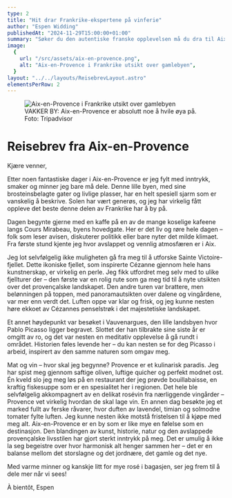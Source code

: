 ```yaml
---
type: 2
title: "Hit drar Frankrike-ekspertene på vinferie"
author: "Espen Widding"
publishedAt: "2024-11-29T15:00:00+01:00"
summary: "Søker du den autentiske franske opplevelsen må du dra til Aix-en-Provence."
image:
  {
    url: "/src/assets/aix-en-provence.png",
    alt: "Aix-en-Provence i Frankrike utsikt over gamlebyen",
  }
layout: "../../layouts/ReisebrevLayout.astro"
elementsPerRow: 2
---
```


<figure style={{ width: "100%" }}>
  <img src={AixEnProvence.src} alt="Aix-en-Provence i Frankrike utsikt over gamlebyen" />
  <figcaption style={{ color: "#666", width: "100%" }}>VAKKER BY: Aix-en-Provence er absolutt noe å hvile øya på. Foto: Tripadvisor</figcaption>
</figure>

# Reisebrev fra Aix-en-Provence

Kjære venner,

Etter noen fantastiske dager i Aix-en-Provence er jeg fylt med inntrykk, smaker og minner jeg bare må dele. Denne lille byen, med sine brosteinsbelagte gater og livlige plasser, har en helt spesiell sjarm som er vanskelig å beskrive. Solen har vært generøs, og jeg har virkelig fått oppleve det beste denne delen av Frankrike har å by på.

Dagen begynte gjerne med en kaffe på en av de mange koselige kafeene langs Cours Mirabeau, byens hovedgate. Her er det liv og røre hele dagen – folk som leser avisen, diskuterer politikk eller bare nyter det milde klimaet. Fra første stund kjente jeg hvor avslappet og vennlig atmosfæren er i Aix.

Jeg lot selvfølgelig ikke muligheten gå fra meg til å utforske Sainte Victoire-fjellet. Dette ikoniske fjellet, som inspirerte Cézanne gjennom hele hans kunstnerskap, er virkelig en perle. Jeg fikk utfordret meg selv med to ulike fjellturer der – den første var en rolig rute som ga meg tid til å nyte utsikten over det provençalske landskapet. Den andre turen var brattere, men belønningen på toppen, med panoramautsikten over dalene og vingårdene, var mer enn verdt det. Luften oppe var klar og frisk, og jeg kunne nesten høre ekkoet av Cézannes penselstrøk i det majestetiske landskapet.

Et annet høydepunkt var besøket i Vauvenargues, den lille landsbyen hvor Pablo Picasso ligger begravet. Slottet der han tilbrakte sine siste år er omgitt av ro, og det var nesten en meditativ opplevelse å gå rundt i området. Historien føles levende her – du kan nesten se for deg Picasso i arbeid, inspirert av den samme naturen som omgav meg.

Mat og vin – hvor skal jeg begynne? Provence er et kulinarisk paradis. Jeg har spist meg gjennom saftige oliven, luftige quicher og perfekt modnet ost. Én kveld slo jeg meg løs på en restaurant der jeg prøvde bouillabaisse, en kraftig fiskesuppe som er en spesialitet her i regionen. Det hele ble selvfølgelig akkompagnert av en delikat rosévin fra nærliggende vingårder – Provence vet virkelig hvordan de skal lage vin. En annen dag besøkte jeg et marked fullt av ferske råvarer, hvor duften av lavendel, timian og solmodne tomater fylte luften. Jeg kunne nesten ikke motstå fristelsen til å kjøpe med meg alt.
Aix-en-Provence er en by som er like mye en følelse som en destinasjon. Den blandingen av kunst, historie, natur og den avslappede provençalske livsstilen har gjort sterkt inntrykk på meg. Det er umulig å ikke la seg begeistre over hvor harmonisk alt henger sammen her – det er en balanse mellom det storslagne og det jordnære, det gamle og det nye.

Med varme minner og kanskje litt for mye rosé i bagasjen, ser jeg frem til å dele mer når vi sees!

À bientôt, Espen
